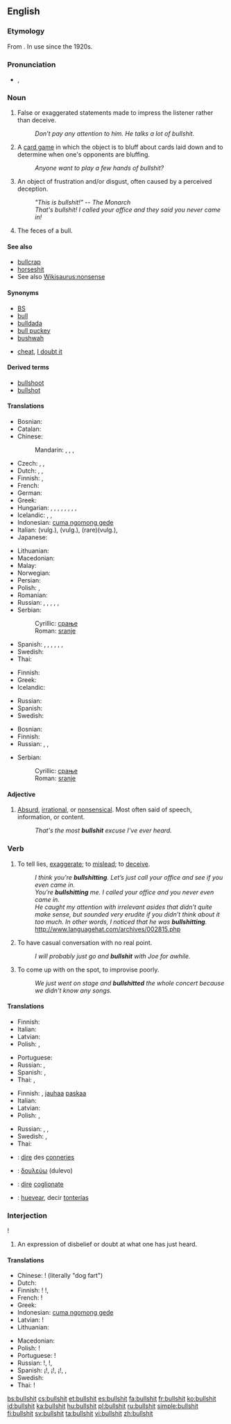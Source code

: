 ==English==
{{wikipedia}}

===Etymology===
From {{compound|bull|shit}}. In use since the 1920s.

===Pronunciation===
* {{IPA|/ˈbʊlʃɪt/}}, {{X-SAMPA|/"bUlSIt/}}

===Noun===
{{en-noun|-}}

# {{vulgar|slang}} False or exaggerated statements made to impress the listener rather than deceive.
#: ''Don't pay any attention to him.  He talks a lot of bullshit.''
# {{vulgar|slang}} A [[card game]] in which the object is to bluff about cards laid down and to determine when one's opponents are bluffing.
#: ''Anyone want to play a few hands of bullshit?''
# {{vulgar|slang}} An object of frustration and/or disgust, often caused by a perceived deception.
#: ''"This is bullshit!" -- The Monarch''
#: ''That's bullshit!  I called your office and they said you never came in!''
# {{literally}} The feces of a bull.

====See also====
* [[bullcrap]]
* [[horseshit]]
* See also [[Wikisaurus:nonsense]]

====Synonyms====
* [[BS]]
* [[bull]]
* [[bulldada]]
* [[bull puckey]]
* [[bushwah]]
* {{sense|card game}} [[cheat]], [[I doubt it]]

====Derived terms====
* [[bullshoot]]
* [[bullshot]]

====Translations====
{{trans-top|deceitful statements, etc}}
* Bosnian: {{t-|bs|sranje|n}}
* Catalan: {{t|ca|collonades|f|p}}
* Chinese:
*: Mandarin: {{t-|cmn|廢話|sc=Hani}},  {{t-|cmn|废话|tr=fèihuà|sc=Hani}},  {{t-|cmn|狗屁|tr=gǒupì|sc=Hani}},  {{t-|cmn|放屁|tr=fàngpì|sc=Hani}}
* Czech: {{t|cs|kecy|m}}, {{t|cs|kravina|f}}, {{t|cs|nesmysl|m}}
* Dutch: {{t-|nl|gelul}}, {{t-|nl|onzin}}, {{t-|nl|bullshit}}
* Finnish: {{t+|fi|paskapuhe}}, {{t-|fi|hevonpaska}}
* French: {{t+|fr|conneries|f|p}}
* German: {{t+|de|Quatsch|m}}
* Greek: {{t-|el|μαλακίες|f|p|tr=malakíes}}
* Hungarian: {{t|hu|süketelés}}, {{t+|hu|duma}}, {{t|hu|süket duma}}, {{t|hu|hülyítés}}, {{t+|hu|kamu}}, {{t+|hu|blöff}}, {{t-|hu|humbug}}, {{t|hu|mese habbal}}, {{t|hu|szófosás}}
* Icelandic: {{t|is|kjaftæði|n}}, {{t|is|bull|n}}, {{t|is|þvættingur|m}}
* Indonesian: [[cuma ngomong gede]]
* Italian: {{t+|it|cazzata|f}} (vulg.), {{t+|it|stronzata|f}} (vulg.), {{t-|it|coglionata|f}} (rare)(vulg.),
* Japanese: {{t|ja|でたらめ|tr=detarame}}
{{trans-mid}}
* Lithuanian: {{t|lt|nesąmonė|f|p}}
* Macedonian: {{t-|mk|срање|n|tr=sránje}}
* Malay: {{t|ms|mengarut|xs=Malay}}
* Norwegian: {{t|no|pisspreik}}
* Persian: {{t|fa|کس شعر|sc=fa-Arab}}
* Polish: {{t+|pl|gówno prawda}},  {{t|pl|pierdoły|p}}
* Romanian: {{t|ro|rahat, căcat|n}}
* Russian: {{t|ru|фигня|f|tr=fignjá}}, {{t+|ru|пиздёж|m|tr=pizdjóž}} {{qualifier|vulgar}}, {{t+|ru|хуйня|m|tr=xujnjá}} {{qualifier|vulgar}}, {{t|ru|херня|m|tr=xernjá}} {{qualifier|vulgar}},  {{t|ru|чепуха|m}}, {{t+|ru|бред сивой кобылы|m|tr=bred sívoj kobýly}} {{qualifier|lit.: delirium of a grey mare}}
* Serbian:
*: Cyrillic: [[срање#Serbian|срање]] {{n}}
*: Roman: [[sranje#Serbian|sranje]] {{n}}
* Spanish: {{t+|es|tontería|f}}, {{t+|es|pendejada|f|alt=pendejadas}}, {{t-|es|idiotez|f}}, {{t+|es|huevada|f}}, {{t+|es|mierda|f}}, {{t+|es|caca|f}}, {{t|es|chamullo|m}}
* Swedish: {{t-|sv|skitsnack}}
* Thai: {{t|th|ล้อเล่น|tr=lór lên}}
{{trans-bottom}}

{{trans-top|card game}}
* Finnish: {{t-|fi|fusku}}
* Greek: {{t+|el|σκατά|n|p}}
* Icelandic: {{t-|is|lygari|m}}
{{trans-mid}}
* Russian: {{t|ru|верю-не-верю|tr=v'ér'u-n'e-v'ér'u}} {{gloss|I believe - I don't believe}}
* Spanish: {{t|es|Desconfío}}
* Swedish: {{t|sv|bluffstopp}}
{{trans-bottom}}

{{trans-top|object of frustration}}
* Bosnian: {{t-|bs|sranje|n}}
* Finnish: {{t+|fi|paska}}
* Russian: {{t+|ru|пиздёж|m|tr=pizdjóž}}, {{t+|ru|хуйня|m|tr=xujnjá}}, {{t|ru|херня|m|tr=xernjá}}
{{trans-mid}}
* Serbian:
*: Cyrillic: [[срање#Serbian|срање]] {{n}}
*: Roman: [[sranje#Serbian|sranje]] {{n}}
{{trans-bottom}}

====Adjective====
{{en-adj|more bullshit|most bullshit}}

# {{vulgar|slang}} [[absurd|Absurd]], [[irrational]], or [[nonsensical]]. Most often said of speech, information, or content.
#: ''That's the most '''bullshit''' excuse I've ever heard.''

===Verb===
{{en-verb|bullshits|bullshitting|'''[[bullshitted]]''', ''or sometimes'' '''bullshit''', ''or very rarely'' '''bullshat'''}}

# {{vulgar|slang}} To tell lies, [[exaggerate]]; to [[mislead]]; to [[deceive]].
#: ''I think you're '''bullshitting'''.  Let’s just call your office and see if you even came in.''
#: ''You’re '''bullshitting''' me.  I called your office and you never even came in.''
#: ''He caught my attention with irrelevant asides that didn’t quite make sense, but sounded very erudite if you didn’t think about it too much. In other words, I noticed that he was '''bullshitting'''.'' http://www.languagehat.com/archives/002815.php
# {{vulgar|slang}} To have casual conversation with no real point.
#: ''I will probably just go and '''bullshit''' with Joe for awhile.''
# {{vulgar|slang}} To come up with on the spot, to improvise poorly.
#: ''We just went on stage and '''bullshitted''' the whole concert because we didn't know any songs.''

====Translations====
{{trans-top|to tell lies, exaggerate}}
* Finnish: {{t+|fi|puhua paskaa}}
* Italian: {{t|it|dire cazzate}}
* Latvian: {{t|lv|diršana}}
* Polish: {{t+|pl|pierdolić}},  {{t+|pl|pieprzyć}}
{{trans-mid}}
* Portuguese: {{t|pt|enganar|m}}
* Russian: {{t+|ru|пиздеть|tr=pizd'ét'}}, {{t|ru|дурить|tr=durít'}}
* Spanish: {{t+|es|mentir}},  {{t-|es|fanfarronear}}
* Thai: {{t|th|เว่อ|tr=wêr}}, {{t|th|โม้|tr=móh}}
{{trans-bottom}}

{{trans-top|to have casual conversation with no real point}}
* Finnish: {{t|fi|puhua paskaa}}, [[jauhaa]] [[paska|paskaa]]
* Italian: {{t+|it|cazzeggiare}}
* Latvian: {{t|lv|sūdu gvelšana}}
* Polish: {{t+|pl|pierdolić}},  {{t+|pl|pieprzyć}}
{{trans-mid}}
* Russian: {{t+|ru|пиздеть|tr=pizd'ét'}}, {{t|ru|базарить|tr=bazárit'}}, {{t|ru|чесать языком|tr=česát' jazykóm}} {{gloss|to scratch with tongue}}
* Swedish: {{t+|sv|prata strunt}}, {{t+|sv|snacka skit}}
* Thai: {{t|th|ไร้สาระ|tr=ráisăará}}
{{trans-bottom}}

{{checktrans-top}}
* {{ttbc|fr}}: [[dire]] des [[conneries]]
* {{ttbc|el}}: [[δουλεύω]] (dulevo)
{{trans-mid}}
* {{ttbc|it}}: [[dire]] [[coglionate]]
* {{ttbc|es}}: [[huevear]], decir [[tontería]]s
{{trans-bottom}}

===Interjection===
{{en-interj}}!

# {{vulgar|slang}} An expression of disbelief or doubt at what one has just heard.

====Translations====
{{trans-top|expression of disbelief}}
* Chinese: {{t-|cmn|狗屁|tr=gǒupì|sc=Hani}}! (literally "dog fart")
* Dutch: {{t-|nl|onzin}}
* Finnish: {{t-|fi|paskanmarjat}}! {{t|fi|ja paskat}}!, {{t|fi|vitut}}
* French: {{t|fr|mon œil}}!
* Greek: {{t-|el|μαλακίες|tr=malakíes}}
* Indonesian: [[cuma ngomong gede]]
* Latvian: {{t|lv|nedirs}}!
* Lithuanian: {{t|lt|nesąmonė|f}}
{{trans-mid}}
* Macedonian: {{t|mk|не сери|tr=ne séri!}}
* Polish: {{t|pl|pierdolisz}}!
* Portuguese: {{t|pt|mentira|f}}!
* Russian: {{t|ru|пиздишь|tr=pizdíš}}!, {{t|ru|не пизди|tr=n'e pizdí}}!,  {{t|ru|хуя|tr=huyá}}
* Spanish: ¡{{t-|es|tonterías|f|p}}!, ¡{{t-|es|pendejadas|f|p}}!, ¡{{t-|es|huevadas|f|p}}!,  {{t|es|chorradas|f|p}},  {{t+|es|mierda|f}}
* Swedish: {{t+|sv|skit}}
* Thai: {{t-|th|ขี้โม้|tr=kêe móh}}!
{{trans-bottom}}

[[bs:bullshit]]
[[cs:bullshit]]
[[et:bullshit]]
[[es:bullshit]]
[[fa:bullshit]]
[[fr:bullshit]]
[[ko:bullshit]]
[[id:bullshit]]
[[ka:bullshit]]
[[hu:bullshit]]
[[pl:bullshit]]
[[ru:bullshit]]
[[simple:bullshit]]
[[fi:bullshit]]
[[sv:bullshit]]
[[ta:bullshit]]
[[vi:bullshit]]
[[zh:bullshit]]